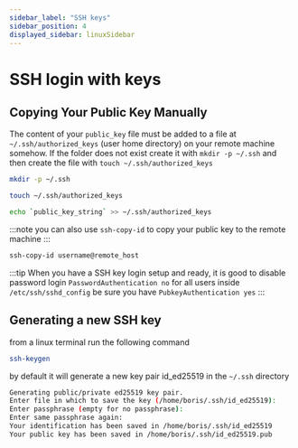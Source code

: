 ```yaml
---
sidebar_label: "SSH keys"
sidebar_position: 4
displayed_sidebar: linuxSidebar
---
```


# SSH login with keys

## Copying Your Public Key Manually

The content of your `public_key` file must be added to a file at `~/.ssh/authorized_keys` (user home directory) on your remote machine somehow.
If the folder does not exist create it with `mkdir -p ~/.ssh` and then create the file with `touch ~/.ssh/authorized_keys`

```bash title="create folder on remote machine"
mkdir -p ~/.ssh
```

```bash title="create file on remote machine"
touch ~/.ssh/authorized_keys
```

```bash title="copy public key to remote machine"
echo `public_key_string` >> ~/.ssh/authorized_keys
```

:::note
you can also use `ssh-copy-id` to copy your public key to the remote machine
:::

```bash title="copy public key to remote machine with ssh-copy-id"
ssh-copy-id username@remote_host
```

:::tip
When you have a SSH key login setup and ready, it is good to disable password login
`PasswordAuthentication no` for all users inside `/etc/ssh/sshd_config` be sure you have `PubkeyAuthentication yes`
:::

## Generating a new SSH key

from a linux terminal run the following command

```bash title="generate new ssh key"
ssh-keygen
```

by default it will generate a new key pair id_ed25519 in the `~/.ssh` directory

```bash title="output"
Generating public/private ed25519 key pair.
Enter file in which to save the key (/home/boris/.ssh/id_ed25519):
Enter passphrase (empty for no passphrase):
Enter same passphrase again:
Your identification has been saved in /home/boris/.ssh/id_ed25519
Your public key has been saved in /home/boris/.ssh/id_ed25519.pub
```
